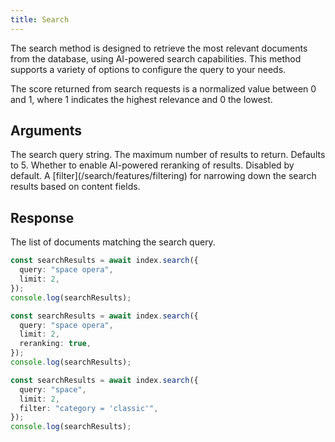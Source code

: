 ```yaml
---
title: Search
---
```


The search method is designed to retrieve the most relevant documents from the database, using AI-powered search capabilities. This method supports a variety of options to configure the query to your needs.

<Note>
  The score returned from search requests is a normalized value between 0 and 1, where 1 indicates the highest relevance and 0 the lowest.
</Note>

## Arguments

<ResponseField name="Payload" type="SearchCommandPayload" required>
  <Expandable defaultOpen="true">
    <ResponseField name="query" type="string" required>
      The search query string.
    </ResponseField>
    <ResponseField name="limit" type="number" required>
      The maximum number of results to return. Defaults to 5.
    </ResponseField>
    <ResponseField name="reranking" type="boolean">
      Whether to enable AI-powered reranking of results. Disabled by default.
    </ResponseField>
    <ResponseField name="filter" type="string">
      A [filter](/search/features/filtering) for narrowing down the search results based on content fields.
    </ResponseField>
  </Expandable>
</ResponseField>

## Response

<ResponseField name="Response" type="SearchResult" required>
  <Expandable defaultOpen="true">
    <ResponseField name="results" type="Document[]">
      The list of documents matching the search query.
    </ResponseField>
  </Expandable>
</ResponseField>

<RequestExample>

```typescript Basic Search
const searchResults = await index.search({
  query: "space opera",
  limit: 2,
});
console.log(searchResults);
```

```typescript Search with Reranking
const searchResults = await index.search({
  query: "space opera",
  limit: 2,
  reranking: true,
});
console.log(searchResults);
```

```typescript Search with Filter
const searchResults = await index.search({
  query: "space",
  limit: 2,
  filter: "category = 'classic'",
});
console.log(searchResults);
```

</RequestExample>

